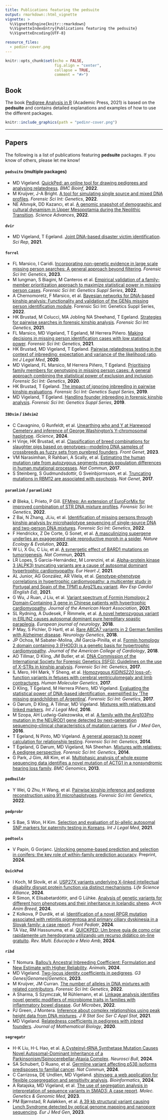 ```yaml
---
title: Publications featuring the pedsuite
output: rmarkdown::html_vignette
vignette: >
  %\VignetteEngine{knitr::rmarkdown}
  %\VignetteIndexEntry{Publications featuring the pedsuite}
  %\VignetteEncoding{UTF-8}

resource_files:
  - pedinr-cover.png
---
```


```r
knitr::opts_chunk$set(echo = FALSE, 
                      fig.align = "center",
                      collapse = TRUE,
                      comment = "#>")
```


## Book
The book [Pedigree Analysis in R](https://www.elsevier.com/books/pedigree-analysis-in-r/vigeland/978-0-12-824430-2) (Academic Press, 2021) is based on the **pedsuite** and contains detailed explanations and examples of how to use the different packages.

```r
knitr::include_graphics(path = "pedinr-cover.png")
```


---


## Papers
The following is a list of publications featuring **pedsuite** packages. If you know of others, please let me know!


#### **`pedsuite` (multiple packages)**
* MD Vigeland. [QuickPed: an online tool for drawing pedigrees and analysing relatedness](https://doi.org/10.1186/s12859-022-04759-y). *BMC Bioinf*, **2022**. 
* M Kruijver, J-A Bright. [A tool for simulating single source and mixed DNA profiles](https://doi.org/10.1016/j.fsigen.2022.102746). *Forensic Sci Int: Genetics*, **2022**.
* NE Altınışık, DD Kazancı, et al. [A genomic snapshot of demographic and cultural dynamism in Upper Mesopotamia during the Neolithic Transition](https://doi.org/10.1126/sciadv.abo3609). *Science Advances*, **2022**.


#### **`dvir`**
* MD Vigeland, T Egeland. [Joint DNA-based disaster victim identification](https://doi.org/10.1038/s41598-021-93071-5). *Sci Rep*, **2021**.


#### **`forrel`**
* FL Marsico, I Caridi. [Incorporating non-genetic evidence in large scale missing person searches: A general approach beyond filtering](https://doi.org/10.1016/j.fsigen.2023.102891). *Forensic Sci Int: Genetics*, **2023**.
* M Iungman, S Biagini, M Canteros et al. [Empirical validation of a family-member prioritization approach to maximize statistical power in missing person cases](https://doi.org/10.1016/j.fsigss.2022.10.059). *Forensic Sci Int: Genetics Suppl Series*, **2022**.
* A Chernomoretz, F Marsico, et al. [Bayesian networks for DNA-based kinship analysis: Functionality and validation of the GENis missing person identification module](https://doi.org/10.1016/j.fsigss.2022.10.008). Forensic Sci Int: Genetics Suppl Series, **2022**.
* HK Brustad, M Colucci, MA Jobling NA Sheehand, T Egeland. [Strategies for pairwise searches in forensic kinship analysis](https://doi.org/10.1016/j.fsigen.2021.102562). *Forensic Sci Int: Genetics*, **2021**.
* FL Marsico, MD Vigeland, T Egeland, M Herrera Piñero. [Making decisions in missing person identification cases with low statistical power](https://doi.org/10.1016/j.fsigen.2021.102519). *Forensic Sci Int: Genetics*, **2021**.
* HK Brustad, MD Vigeland, T Egeland. [Pairwise relatedness testing in the context of inbreeding: expectation and variance of the likelihood ratio](https://doi.org/10.1007/s00414-020-02426-6). *Int J Legal Med*, **2020**.
* MD Vigeland, FL Marsico, M Herrera Piñero, T Egeland. [Prioritising family members for genotyping in missing person cases: A general approach combining the statistical power of exclusion and inclusion](https://doi.org/10.1016/j.fsigen.2020.102376). *Forensic Sci Int: Genetics*, **2020**.
* HK Brustad, T Egeland. [The impact of ignoring inbreeding in pairwise kinship evaluations](https://doi.org/10.1016/j.fsigss.2019.10.052). *Forensic Sci Int: Genetics Suppl Series*, **2019**.
* MD Vigeland, T Egeland. [Handling founder inbreeding in forensic kinship analysis](https://doi.org/10.1016/j.fsigss.2019.10.175). *Forensic Sci Int: Genetics Suppl Series*, **2019**.


#### **`IBDsim`** / **`ibdsim2`**

* C Cavagnino, G Runfeldt, et al. [Unearthing who and Y at Harewood Cemetery and inference of George Washington’s Y-chromosomal haplotype](https://www.ncbi.nlm.nih.gov/pmc/articles/PMC11074960/). *iScience*, **2024**.
* H Vinje, HK Brustad, et al. [Classification of breed combinations for slaughter pigs based on genotypes—modeling DNA samples of crossbreeds as fuzzy sets from purebred founders](https://doi.org/10.3389/fgene.2023.1289130). *Front Genet*, **2023**.
* VM Narasimhan, R Rahbari, A Scally, et al. [Estimating the human mutation rate from autozygous segments reveals population differences in human mutational processes](https://doi.org/10.1038/s41467-017-00323-y). *Nat Commun*, **2017**.
* S Steinberg, S Gudmundsdottir, G Sveinbjornsson, et al. [Truncating mutations in RBM12 are associated with psychosis](https://doi.org/10.1038/ng.3894). *Nat Genet*, **2017**.


#### **`paramlink`** / **`paramlink2`**
* Ø Bleka, L Prieto, P Gill. [EFMrep: An extension of EuroForMix for improved combination of STR DNA mixture profiles](https://doi.org/10.1016/j.fsigen.2022.102771). *Forensic Sci Int: Genetics*, **2022**.
* Z Bai, N Zhang, JLiu, et al. [Identification of missing persons through kinship analysis by microhaplotype sequencing of single-source DNA and two-person DNA mixtures](https://doi.org/10.1016/j.fsigen.2022.102689). *Forensic Sci Int: Genetics*, **2022**.
* F Hendrickx, Z De Corte, G Sonet, et al. [A masculinizing supergene underlies an exaggerated male reproductive morph in a spider](https://doi.org/10.1101/2021.02.09.430505). *Nature Ecology & Evolution*, **2022**.
* W Li, X Gu, C Liu, et al. [A synergetic effect of BARD1 mutations on tumorigenesis](https://doi.org/10.1038/s41467-021-21519-3). *Nat Commun*, **2021**. 
* LR Lopes, S Garcia-Hernández, M Lorenzini, et al. [Alpha-protein kinase 3 (ALPK3) truncating variants are a cause of autosomal dominant hypertrophic cardiomyopathy](https://doi.org/10.1093/eurheartj/ehab424). *Eur Heart J*, **2021**.
* AL Junior, AG González, AR Vilela, et al. [Genotype-phenotype correlations in hypertrophic cardiomyopathy: a multicenter study in Portugal and Spain of the TPM1 p.Arg21Leu variant](https://doi.org/10.1016/j.rec.2021.01.001). *Rev Esp Cardiol (English Ed)*, **2021**.
* G Wu, J Ruan, J Liu, et al. [Variant spectrum of Formin Homology 2 Domain‐Containing 3 gene in Chinese patients with hypertrophic cardiomyopathy](https://doi.org/10.1161/JAHA.120.018236). *Journal of the American Heart Association*, **2021**.
* SL Rydning, A Dudesek, F Rimmele, et al. [A novel heterozygous variant in ERLIN2 causes autosomal dominant pure hereditary spastic paraplegia](https://doi.org/10.1111/ene.13625). *European journal of neurology*, **2018**.
* P May, S Pichler, D Hartl, et al. [Rare ABCA7 variants in 2 German families with Alzheimer disease](https://doi.org/10.1212/NXG.0000000000000224). *Neurology Genetics*, **2018**.
* JP Ochoa, M Sabater-Molina, JM García-Pinilla, et al. [Formin homology 2 domain containing 3 (FHOD3) is a genetic basis for hypertrophic cardiomyopathy](https://doi.org/10.1016/j.jacc.2018.10.001). *Journal of the American College of Cardiology*, **2018**.
* AO Tillmar, D Kling, JM Butler, et al. [DNA Commission of the International Society for Forensic Genetics (ISFG): Guidelines on the use of X-STRs in kinship analysis](https://doi.org/10.1016/j.fsigen.2017.05.005). *Forensic Sci Int: Genetics*, **2017**.
* IL Mero, HH Mørk, Y Sheng, et al. [Homozygous *KIDINS220* loss-of-function variants in fetuses with cerebral ventriculomegaly and limb contractures](https://doi.org/10.1093/hmg/ddx263). *Human Molecular Genetics*, **2017**.
* D Kling, T Egeland, M Herrera Piñero, MD Vigeland. [Evaluating the statistical power of DNA-based identification, exemplified by 'The missing grandchildren of Argentina'](https://doi.org/10.1016/j.fsigen.2017.08.006). *Forensic Sci Int: Genetics*, **2017**.
* G Dørum, D Kling, A Tillmar, MD Vigeland. [Mixtures with relatives and linked markers](https://doi.org/10.1007/s00414-015-1288-x). *Int J Legal Med*, **2016**.
* M Szopa, AH Ludwig-Galezowska, et al. [A family with the Arg103Pro mutation in the NEUROD1 gene detected by next-generation sequencing–clinical characteristics of mutation carriers](https://doi.org/10.1016/j.ejmg.2016.01.002). *Eur J Med Gen*, **2016**.
* T Egeland, N Pinto, MD Vigeland. [A general approach to power calculation for relationship testing](https://doi.org/10.1016/j.fsigen.2013.05.001). *Forensic Sci Int: Genetics*, **2014**.
* T Egeland, G Dørum, MD Vigeland, NA Sheehan. [Mixtures with relatives: A pedigree perspective](https://doi.org/10.1016/j.fsigen.2014.01.007). *Forensic Sci Int: Genetics*, **2014**.
* G Park, J Gim, AR Kim, et al. [Multiphasic analysis of whole exome sequencing data identifies a novel mutation of ACTG1 in a nonsyndromic hearing loss family](https://doi.org/10.1186/1471-2164-14-191). *BMC Genomics*, **2013**.

#### **`pedbuildr`**

* Y Wei, Q Zhu, H Wang, et al. [Pairwise kinship inference and pedigree reconstruction using 91 microhaplotypes](https://doi.org/10.1016/j.fsigen.2024.103090). *Forensic Sci Int: Genetics*, **2022**.

#### **`pedprobr`**

* S Bae, S Won, H Kim. [Selection and evaluation of bi-allelic autosomal SNP markers for paternity testing in Koreans](https://doi.org/10.1007/s00414-020-02495-7). *Int J Legal Med*, **2021**.

#### **`pedtools`**

* V Papin, G Gorjanc. [Unlocking genome-based prediction and selection in conifers: the key role of within-family prediction accuracy](https://doi.org/10.1101/2024.01.25.577259). Preprint, **2024**.

#### **`QuickPed`**

* I Koch, M Slovik, et al. [USP27X variants underlying X-linked intellectual disability disrupt protein function via distinct mechanisms](https://doi.org/10.26508/lsa.202302258). *Life Science Alliance*, **2024**.
* R Simon, K Elísabetardóttir, and G Lühke. [Analysis of genetic variants for different horn phenotypes and their inheritance in Icelandic sheep](). *Arch Anim Breed*, **2024**.
* Z Kolkova, P Durdik, et al. [Identification of a novel RPGR mutation associated with retinitis pigmentosa and primary ciliary dyskinesia in a Slovak family: a case report](https://doi.org/10.3389/fped.2024.1339664). *Front Pediatr*, **2024**.
* TA Vaz, RM Hassunuma, et al. [QUICKPED: Um breve guia de como criar rapidamente um heredograma utilizando um recurso didático on-line gratuito](https://doi.org/10.51189/integrar/rema/4390). *Rev. Multi. Educação e Meio Amb*, **2024**.

#### **`ribd`**
* T Nomura. [Ballou’s Ancestral Inbreeding Coefficient: Formulation and New Estimate with Higher Reliability](https://doi.org/10.3390/ani14131844). *Animals*, **2024**.
* MD Vigeland. [Two-locus identity coefficients in pedigrees](https://doi.org/10.1093/g3journal/jkac326). *G3 Genes|Genomes|Genetics*, **2023**.
* M Kruijver, JM Curran. [The number of alleles in DNA mixtures with related contributors](https://doi.org/10.1016/j.fsigen.2022.102748). *Forensic Sci Int: Genetics*, **2022**.
* A Sharma, S Szymczak, M Rühlemann, et al. [Linkage analysis identifies novel genetic modifiers of microbiome traits in families with inflammatory bowel disease](https://doi.org/10.1080/19490976.2021.2024415). *Gut Microbes*, **2022**.
* PJ Green, J Montera. [Inference about complex relationships using peak height data from DNA mixtures](https://doi.org/10.1111/rssc.12498). *J R Stat Soc Ser C Appl Stat*, **2021**.
* MD Vigeland. [Relatedness coefficients in pedigrees with inbred founders](https://doi.org/10.1007/s00285-020-01505-x). *Journal of Mathematical Biology*, **2020**.


#### **`segregatr`**
* H-K Liu, H-L Hao, et al. [A Cysteinyl-tRNA Synthetase Mutation Causes Novel Autosomal-Dominant Inheritance of a Parkinsonism/Spinocerebellar-Ataxia Complex](https://doi.org/10.1007/s12264-024-01231-0). *Neurosci Bull*, **2024**.
* SA Schubert, D Ruano, et al. [Germline variant affecting p53β isoforms predisposes to familial cancer](https://doi.org/10.1038/s41467-024-52551-8). *Nat Commun*, **2024**.
* C Carrizosa, DE Undlien, MD Vigeland. [shinyseg: a web application for flexible cosegregation and sensitivity analysis](https://doi.org/10.1093/bioinformatics/btae201). *Bioinformatics*, **2024**.
* A Ratajska, MD Vigeland, et al. [The use of segregation analysis in interpretation of sequence variants in SMAD3: A case report](https://doi.org/10.1002/mgg3.2107). *Molec. Genetics & Genomic Med*, **2023**.
* PM Bjørnstad, R Aaløkken, et al. [A 39 kb structural variant causing Lynch Syndrome detected by optical genome mapping and nanopore sequencing](https://doi.org/10.1038/s41431-023-01494-7). *Eur J Med Gen*, **2023**.

